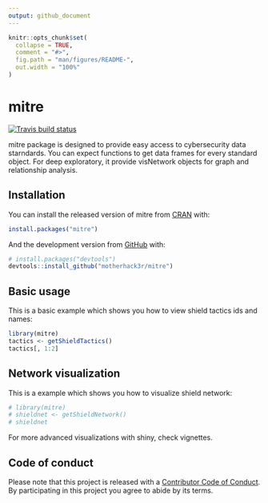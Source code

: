 ```yaml
---
output: github_document
---
```


<!-- README.md is generated from README.Rmd. Please edit that file -->

```r
knitr::opts_chunk$set(
  collapse = TRUE,
  comment = "#>",
  fig.path = "man/figures/README-",
  out.width = "100%"
)
```

# mitre

<!-- badges: start -->
[![Travis build status](https://travis-ci.com/motherhack3r/mitre.svg?branch=master)](https://travis-ci.com/motherhack3r/mitre)
<!-- badges: end -->

mitre package is designed to provide easy access to cybersecurity data starndards.
You can expect functions to get data frames for every standard object.
For deep exploratory, it provide visNetwork objects for graph and relationship
analysis.

## Installation

You can install the released version of mitre from [CRAN](https://CRAN.R-project.org) with:

``` r
install.packages("mitre")
```

And the development version from [GitHub](https://github.com/) with:

``` r
# install.packages("devtools")
devtools::install_github("motherhack3r/mitre")
```
## Basic usage

This is a basic example which shows you how to view shield tactics ids and names:

```r
library(mitre)
tactics <- getShieldTactics()
tactics[, 1:2]
```

## Network visualization

This is a example which shows you how to visualize shield network:

```r
# library(mitre)
# shieldnet <- getShieldNetwork()
# shieldnet
```

For more advanced visualizations with shiny, check vignettes.

## Code of conduct

Please note that this project is released with a [Contributor Code of Conduct](https://pkgdown.r-lib.org/CODE_OF_CONDUCT.html). By participating in this project you agree to abide by its terms.
